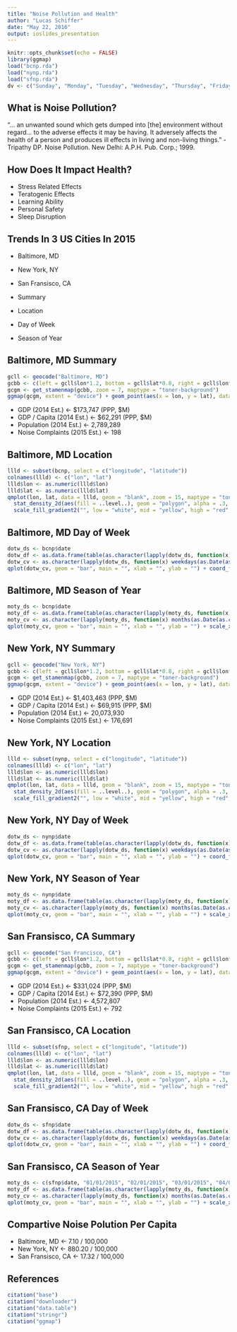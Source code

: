 ```yaml
---
title: "Noise Pollution and Health"
author: "Lucas Schiffer"
date: "May 22, 2016"
output: ioslides_presentation
---
```


```r
knitr::opts_chunk$set(echo = FALSE)
library(ggmap)
load("bcnp.rda")
load("nynp.rda")
load("sfnp.rda")
dv <- c("Sunday", "Monday", "Tuesday", "Wednesday", "Thursday", "Friday", "Saturday")
```

## What is Noise Pollution?
"... an unwanted sound which gets dumped into [the] environment without regard... to the adverse effects it may be having. It adversely affects the health of a person and produces ill effects in living and non-living things." - Tripathy DP. Noise Pollution. New Delhi: A.P.H. Pub. Corp.; 1999.

## How Does It Impact Health?
- Stress Related Effects
- Teratogenic Effects
- Learning Ability
- Personal Safety
- Sleep Disruption

## Trends In 3 US Cities In 2015
- Baltimore, MD
- New York, NY
- San Fransisco, CA

- Summary
- Location
- Day of Week
- Season of Year

## Baltimore, MD Summary
```r
gcll <- geocode("Baltimore, MD")
gcbb <- c(left = gcll$lon*1.2, bottom = gcll$lat*0.8, right = gcll$lon*0.8, top = gcll$lat*1.2)
gcgm <- get_stamenmap(gcbb, zoom = 7, maptype = "toner-background")
ggmap(gcgm, extent = "device") + geom_point(aes(x = lon, y = lat), data = gcll, colour = "red", size = 5)
```
- GDP (2014 Est.) <- $173,747 (PPP, $M)
- GDP / Capita (2014 Est.) <- $62,291 (PPP, $M)
- Population (2014 Est.) <- 2,789,289
- Noise Complaints (2015 Est.) <- 198

## Baltimore, MD Location
```r
llld <- subset(bcnp, select = c("longitude", "latitude"))
colnames(llld) <- c("lon", "lat")
llld$lon <- as.numeric(llld$lon)
llld$lat <- as.numeric(llld$lat)
qmplot(lon, lat, data = llld, geom = "blank", zoom = 15, maptype = "toner-background") +
  stat_density_2d(aes(fill = ..level..), geom = "polygon", alpha = .3, color = NA) +
  scale_fill_gradient2("", low = "white", mid = "yellow", high = "red", guide = FALSE)
```

## Baltimore, MD Day of Week
```r
dotw_ds <- bcnp$date
dotw_df <- as.data.frame(table(as.character(lapply(dotw_ds, function(x) weekdays(as.Date(as.character(x), "%m/%d/%Y"))))))
dotw_cv <- as.character(lapply(dotw_ds, function(x) weekdays(as.Date(as.character(x), "%m/%d/%Y"))))
qplot(dotw_cv, geom = "bar", main = "", xlab = "", ylab = "") + coord_flip() + theme_minimal() + scale_x_discrete(limits=rev(dv)) #+ scale_x_discrete(limits=dotw_df[order(dotw_df[,2]),]$Var1)
```

## Baltimore, MD Season of Year
```r
moty_ds <- bcnp$date
moty_df <- as.data.frame(table(as.character(lapply(moty_ds, function(x) months(as.Date(as.character(x), "%m/%d/%Y"))))))
moty_cv <- as.character(lapply(moty_ds, function(x) months(as.Date(as.character(x), "%m/%d/%Y"))))
qplot(moty_cv, geom = "bar", main = "", xlab = "", ylab = "") + scale_x_discrete(limits=sort(factor(moty_df$Var1, levels = month.name))) + theme_minimal() + theme(axis.text.x=element_text(angle = -45, hjust = 0))
```

## New York, NY Summary
```r
gcll <- geocode("New York, NY")
gcbb <- c(left = gcll$lon*1.2, bottom = gcll$lat*0.8, right = gcll$lon*0.8, top = gcll$lat*1.2)
gcgm <- get_stamenmap(gcbb, zoom = 7, maptype = "toner-background")
ggmap(gcgm, extent = "device") + geom_point(aes(x = lon, y = lat), data = gcll, colour = "red", size = 5)
```
- GDP (2014 Est.) <- $1,403,463 (PPP, $M)
- GDP / Capita (2014 Est.) <- $69,915 (PPP, $M)
- Population (2014 Est.) <- 20,073,930
- Noise Complaints (2015 Est.) <- 176,691

## New York, NY Location
```r
llld <- subset(nynp, select = c("longitude", "latitude"))
colnames(llld) <- c("lon", "lat")
llld$lon <- as.numeric(llld$lon)
llld$lat <- as.numeric(llld$lat)
qmplot(lon, lat, data = llld, geom = "blank", zoom = 15, maptype = "toner-background") +
  stat_density_2d(aes(fill = ..level..), geom = "polygon", alpha = .3, color = NA) +
  scale_fill_gradient2("", low = "white", mid = "yellow", high = "red", guide = FALSE)
```

## New York, NY Day of Week
```r
dotw_ds <- nynp$date
dotw_df <- as.data.frame(table(as.character(lapply(dotw_ds, function(x) weekdays(as.Date(as.character(x), "%m/%d/%Y"))))))
dotw_cv <- as.character(lapply(dotw_ds, function(x) weekdays(as.Date(as.character(x), "%m/%d/%Y"))))
qplot(dotw_cv, geom = "bar", main = "", xlab = "", ylab = "") + coord_flip() + theme_minimal() + scale_x_discrete(limits=rev(dv)) #+ scale_x_discrete(limits=dotw_df[order(dotw_df[,2]),]$Var1)
```

## New York, NY Season of Year
```r
moty_ds <- nynp$date
moty_df <- as.data.frame(table(as.character(lapply(moty_ds, function(x) months(as.Date(as.character(x), "%m/%d/%Y"))))))
moty_cv <- as.character(lapply(moty_ds, function(x) months(as.Date(as.character(x), "%m/%d/%Y"))))
qplot(moty_cv, geom = "bar", main = "", xlab = "", ylab = "") + scale_x_discrete(limits=sort(factor(moty_df$Var1, levels = month.name))) + theme_minimal() + theme(axis.text.x=element_text(angle = -45, hjust = 0))
```


## San Fransisco, CA Summary
```r
gcll <- geocode("San Francisco, CA")
gcbb <- c(left = gcll$lon*1.2, bottom = gcll$lat*0.8, right = gcll$lon*0.8, top = gcll$lat*1.2)
gcgm <- get_stamenmap(gcbb, zoom = 7, maptype = "toner-background")
ggmap(gcgm, extent = "device") + geom_point(aes(x = lon, y = lat), data = gcll, colour = "red", size = 5)
```
- GDP (2014 Est.) <- $331,024 (PPP, $M)
- GDP / Capita (2014 Est.) <- $72,390 (PPP, $M)
- Population (2014 Est.) <- 4,572,807
- Noise Complaints (2015 Est.) <- 792

## San Fransisco, CA Location
```r
llld <- subset(sfnp, select = c("longitude", "latitude"))
colnames(llld) <- c("lon", "lat")
llld$lon <- as.numeric(llld$lon)
llld$lat <- as.numeric(llld$lat)
qmplot(lon, lat, data = llld, geom = "blank", zoom = 15, maptype = "toner-background") +
  stat_density_2d(aes(fill = ..level..), geom = "polygon", alpha = .3, color = NA) +
  scale_fill_gradient2("", low = "white", mid = "yellow", high = "red", guide = FALSE)
```

## San Fransisco, CA Day of Week
```r
dotw_ds <- sfnp$date
dotw_df <- as.data.frame(table(as.character(lapply(dotw_ds, function(x) weekdays(as.Date(as.character(x), "%m/%d/%Y"))))))
dotw_cv <- as.character(lapply(dotw_ds, function(x) weekdays(as.Date(as.character(x), "%m/%d/%Y"))))
qplot(dotw_cv, geom = "bar", main = "", xlab = "", ylab = "") + coord_flip() + theme_minimal() + scale_x_discrete(limits=rev(dv)) #+ scale_x_discrete(limits=dotw_df[order(dotw_df[,2]),]$Var1)
```

## San Fransisco, CA Season of Year
```r
moty_ds <- c(sfnp$date, "01/01/2015", "02/01/2015", "03/01/2015", "04/01/2015", "05/01/2015", "06/01/2015", "07/01/2015")
moty_df <- as.data.frame(table(as.character(lapply(moty_ds, function(x) months(as.Date(as.character(x), "%m/%d/%Y"))))))
moty_cv <- as.character(lapply(moty_ds, function(x) months(as.Date(as.character(x), "%m/%d/%Y"))))
qplot(moty_cv, geom = "bar", main = "", xlab = "", ylab = "") + scale_x_discrete(limits=sort(factor(moty_df$Var1, levels = month.name))) + theme_minimal() + theme(axis.text.x=element_text(angle = -45, hjust = 0))
```

## Compartive Noise Polution Per Capita
- Baltimore, MD <- 7.10 / 100,000
- New York, NY <- 880.20 / 100,000
- San Fransisco, CA <-  17.32 / 100,000

## References
```r
citation("base")
citation("downloader")
citation("data.table")
citation("stringr")
citation("ggmap")
```
